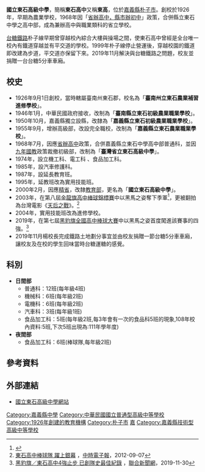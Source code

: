 {{Infobox School
| name = 國立東石高級中學
| other_name = National Tung-Shih Senior High School
| established = 1926年東石農業補習學校
| type = [[技術型高級中等學校|技術型高級中等學校]]
| affiliation = [[File:ROC_Ministry_of_Education_Seal.svg|20px]][[中華民國教育部|教育部]]
| district = {{ROC}}
| grades = 10~12年級，合計38班。
| president = 
| principal = [[蔡吉郎|蔡吉郎]]
| dean = 
| college = 
| house = 
| free_label2 = 
| free_text2 = 
| faculty = 140
| staff = 
| students = 1300-（2008年）
| athletics = [[棒球|棒球]]
| conference = 
| colors = 
| mascot = 
| magazine = 東高青年
| free_label = 
| free_text = 
| free_label3 = 
| free_text3 = 
| address = {{ROC}}<BR/>[[臺灣|臺灣]][[嘉義縣|嘉義縣]][[朴子市|朴子市]]大鄉里253號
| tel = 886-5-3794180
| fax = 
| mail = 
| website = http://www.tssh.cyc.edu.tw/
| image = File:國立東石高級中學校徽.png
}}
'''國立東石高級中學'''，簡稱'''東石高中'''又稱'''東高'''，位於[[嘉義縣|嘉義縣]][[朴子市|朴子市]]。創校於1926年，早期為農業學校，1968年因「[[省辦高中，縣市辦初中|省辦高中，縣市辦初中]]」政策，合併縣立東石中學之高中部，成為兼辦高中與職業類科的省立學校。

[[糖鐵|台糖鐵路]]朴子線早期曾穿越校內綜合大樓與操場之間，使東石高中曾經是全台唯一校內有鐵道穿越並有平交道的學校。1999年朴子線停止營運後，穿越校園的鐵道即改建為步道，平交道亦保留下來。2019年11月解決與台糖鐵路之問題，校友並捐贈一台台糖5分車車廂。

==校史==
*1926年9月1日創校，當時轄屬臺南州東石郡，校名為「'''臺南州立東石農業補習進修學校'''」。
*1946年1月，中華民國政府接收，改制為「'''臺南縣立東石初級農業職業學校'''」。
*1950年10月，嘉義縣獨立設縣，改隸為「'''嘉義縣立東石初級農業職業學校'''」。
*1955年9月，增辦高級部，改設完全職校，改制為「'''嘉義縣立東石農業職業學校'''」。
*1968年7月，因應[[省辦高中|省辦高中]]政策，合併嘉義縣立東石中學高中部普通科，並因[[九年國教|九年國教]]政策裁撤初級部，改制為「'''臺灣省立東石高級中學'''」。
*1974年，設立機工科、電工科 、食品加工科。
*1985年，設汽車修護科。
*1987年，設延長教育班。
*1995年，延教班改為實用技能班。
*2000年2月，因應[[精省|精省]]，改隸[[中華民國教育部|教育部]]，更名為「'''國立東石高級中學'''」。
*2003年，在第八屆[[金龍旗高中棒球錦標賽|金龍旗高中棒球錦標賽]]中以黑馬之姿奪下季軍<ref>{{Cite web |url=http://zxc22.idv.tw/king/main.asp |title=2003年第8屆金龍旗新聞 |accessdate=2019-11-30 |archive-date=2013-11-18 |archive-url=https://web.archive.org/web/20131118074652/http://zxc22.idv.tw/king/main.asp |dead-url=no }}</ref>，更被翻拍為台灣電影《[[天后之戰|天后之戰]]》。<ref>[https://www.chinatimes.com/newspapers/20120907000469-260102?chdtv 東石高中棒球隊 躍上銀幕] {{Wayback|url=https://www.chinatimes.com/newspapers/20120907000469-260102?chdtv |date=20200216094114 }}，[[中時電子報|中時電子報]]，2012-09-07</ref>
*2004年，實用技能班改為進修學校。
*2019年，在第七屆[[黑豹旗全國高中棒球大賽|黑豹旗全國高中棒球大賽]]中以黑馬之姿首度闖進該賽事的四強。<ref>[https://udn.com/news/story/7001/4197364 黑豹旗／東石高中4強止步 已創隊史最佳紀錄] {{Wayback|url=https://udn.com/news/story/7001/4197364 |date=20200216094122 }}，[[聯合新聞網|聯合新聞網]]，2019-11-30</ref>
*2019年11月楊校長完成鐵路土地劃分事宜並由校友捐贈一節台糖5分車車廂，讓校友及在校的學生回味當時台糖運糖的感覺。

==科別==
*'''日間部'''
**普通科：12班(每年級4班)
**機械科：6班(每年級2班)
**電機科：6班(每年級2班)
**汽車科：3班(每年級1班)
**食品加工科：5班(每年級2班,每3年會有一次的食品科5班的現象,108年校內資料:5班,下次5班出現為:111年學年度)
*'''夜間部'''
**食品加工科：6班(棒球隊,每年級2班)

== 參考資料 ==
{{reflist}}

==外部連結==
*[http://www.tssh.cyc.edu.tw/  國立東石高級中學網站]{{Wayback|url=http://www.tssh.cyc.edu.tw/ |date=20050722032455 }}

{{嘉義縣市高級中等學校}}

[[Category:嘉義縣中學|Category:嘉義縣中學]]
[[Category:中華民國國立普通型高級中等學校|Category:中華民國國立普通型高級中等學校]]
[[Category:1926年創建的教育機構|Category:1926年創建的教育機構]]
[[Category:朴子市|Category:朴子市]]
[[Category:中華民國國立技術型高級中等學校|嘉]]
[[Category:嘉義縣技術型高級中等學校|Category:嘉義縣技術型高級中等學校]]